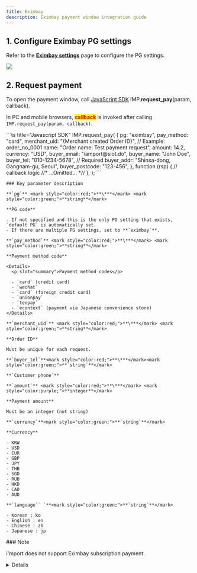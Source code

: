 ```yaml
---
title: Eximbay
description: Eximbay payment window integration guide
---
```



## 1. Configure Eximbay PG settings

Refer to the [**Eximbay settings**](../../ready/2-pg/payment-gateway-settings/undefined-6) page to
configure the PG settings.

![](</gitbook-assets/en/screenshot 2022-06-03 3.34.40.png>)

## 2. Request payment

To open the payment window, call [JavaScript SDK](../../sdk/javascript-sdk/readme)
IMP.**request\_pay**(param, callback).

In PC and mobile browsers, <mark style="color:red;">**callback**</mark> is invoked after calling `IMP.request_pay(param, callback)`.

<Tabs>
  <Tab title="Authenticated payment request">
    ```ts title="Javascript SDK"
    IMP.request_pay(
      {
        pg: "eximbay",
        pay_method: "card",
        merchant_uid: "{Merchant created Order ID}", // Example: order_no_0001
        name: "Order name: Test payment request",
        amount: 14.2,
        currency: "USD",
        buyer_email: "iamport@siot.do",
        buyer_name: "John Doe",
        buyer_tel: "010-1234-5678", // Required
        buyer_addr: "Shinsa-dong, Gangnam-gu, Seoul",
        buyer_postcode: "123-456",
      },
      function (rsp) {
        // callback logic
        //* ...Omitted... *//
      },
    );
    ```

    ### Key parameter description

    **`pg`** <mark style="color:red;">**\***</mark> <mark style="color:green;">**string**</mark>

    **PG code**

    - If not specified and this is the only PG setting that exists, `default PG` is automatically set.
    - If there are multiple PG settings, set to **`eximbay`**.

    **`pay_method`** <mark style="color:red;">**\***</mark> <mark style="color:green;">**string**</mark>

    **Payment method code**

    <Details>
      <p slot="summary">Payment method codes</p>

      - `card` (credit card)
      - `wechat`
      - `card` (foreign credit card)
      - `unionpay`
      - `tenpay`
      - `econtext` (payment via Japanese convenience store)
    </Details>

    **`merchant_uid`** <mark style="color:red;">**\***</mark> <mark style="color:green;">**string**</mark>

    **Order ID**

    Must be unique for each request.

    **`buyer_tel`**<mark style="color:red;">**\***</mark><mark style="color:green;">**`string`**</mark>

    **`Customer phone`**

    **`amount`** <mark style="color:red;">**\***</mark> <mark style="color:purple;">**integer**</mark>

    **Payment amount**

    Must be an integer (not string)

    **`currency`**<mark style="color:green;">**`string`**</mark>

    **Currency**

    - KRW
    - USD
    - EUR
    - GBP
    - JPY
    - THB
    - SGD
    - RUB
    - HKD
    - CAD
    - AUD

    **`language`` `**<mark style="color:green;">**`string`**</mark>

    - Korean : ko
    - English : en
    - Chinese : zh
    - Japanese : jp
  </Tab>
</Tabs>

<Hint style="warning">
  ### Note

  i'mport does not support Eximbay subscription payment.
</Hint>

<Details>
  <p slot="summary">How to test convenience store payment</p>

  ### Convenience store payment method

  As with virtual accounts in Korea, payment is processed at the convenience store counter using the message sent to the customer by e-mail or text message after requesting payment via the payment window.

  - i'mport internally sets pay\_method : vbank
  - Sends callback and webhook to notify that Econtext has been created (status: ready / vbank\_num is fixed as unknown)
  - When Econtext confirms payment deposit, i'mport receives a response from Eximbay, changes status to `paid`, and sends a webhook for post-payment processing

  ### **Convenience store payment test procedure**

  As with the virtual account, you need to test the result of the customer's deposit and receive a notification upon deposit.

  1. Set Eximbay test mode to `ON` and proceed with the payment window.

  2. Write down the `pg_tid` value from the callback response (check the value from the PG approval number column in the i'mport Admin console)

  3. Log in from [http://test.econ.ne.jp/site/tuchi\_2/tuchi\_menu\_2.html](http://test.econ.ne.jp/site/tuchi_2/tuchi_menu_2.html) \
     (ID: ectest / password: #eg0810# )

  4. ShopID : 361301, orderID : `pg_tid` (from step 2)

  5. Click **登録** button at the bottom

  6. On the next page, click **登録** button

  7. Wait 10 minutes and then check that the status is changed to **paid** (at this point, webhook is sent to notify of the deposit)
</Details>
